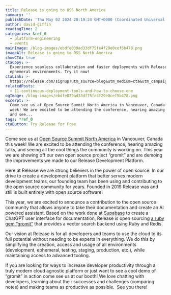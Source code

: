 ```yaml
---
title: Release is going to OSS North America
summary: ''
publishDate: 'Thu May 02 2024 20:19:24 GMT+0000 (Coordinated Universal Time)'
author: david-giffin
readingTime: 2
categories: &ref_0
  - platform-engineering
  - events
mainImage: /blog-images/ebdfe039ad33df75fe4f29e0cef5b478.png
imageAlt: Release is going to OSS North America
showCTA: true
ctaCopy: >-
  Experience seamless collaboration and faster deployments with Release's
  ephemeral environments. Try it now!
ctaLink: >-
  https://release.com/signup?utm_source=blog&utm_medium=cta&utm_campaign=blog-cta&utm_content=release-is-going-to-oss-north-america
relatedPosts:
  - 11-continuous-deployment-tools-and-how-to-choose-one
ogImage: /blog-images/ebdfe039ad33df75fe4f29e0cef5b478.png
excerpt: >-
  Come see us at Open Source Summit North America in Vancouver, Canada this
  week! We are excited to be attending the conference, hearing amazing talks,
  and see...
tags: *ref_0
ctaButton: Try Release for Free
---
```


Come see us at [Open Source Summit North America](https://events.linuxfoundation.org/open-source-summit-north-america/) in Vancouver, Canada this week! We are excited to be attending the conference, hearing amazing talks, and seeing all the cool things the community is working on. This year we are showing off our own open source project “gromit” and are demoing the improvements we made to our Release Development Platform.

Here at Release we are strong believers in the power of open source. In our drive to create a development platform that better serves modern development teams, our founding team has been using and contributing to the open source community for years. Founded in 2019 Release was and still is built entirely with open source software! 

This year, we are excited to announce a contribution to the open source community that allows anyone to take their documentation and create an AI powered assistant. Based on the work done at [Supabase](https://supabase.com/blog/chatgpt-supabase-docs) to create a ChatGPT user interface for documentation, Release is open sourcing [a ruby gem “gromit”](https://rubygems.org/gems/gromit) that provides a vector search backend using Ruby and Redis.

Our vision at Release is for all developers and teams to use the cloud to its full potential without needing to be experts in everything. We do this by simplifying the creation, access and usage of all environments (development, ephemeral, testing, staging, production, etc.), while maintaining access to advanced tooling.

If you are looking for ways to increase developer productivity through a truly modern cloud agnostic platform or just want to see a cool demo of “gromit” in action come see us at our booth! We love chatting with developers, learning about their successes and challenges (comparing notes) and making teams as productive as possible.  See you there!

‍
